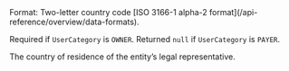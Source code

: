 <ParamField body="LegalRepresentativeCountryOfResidence" type="string" >     
Format: Two-letter country code [ISO 3166-1 alpha-2 format](/api-reference/overview/data-formats).

Required if `UserCategory` is `OWNER`. Returned `null` if `UserCategory` is `PAYER`.  

The country of residence of the entity’s legal representative.

</ParamField>